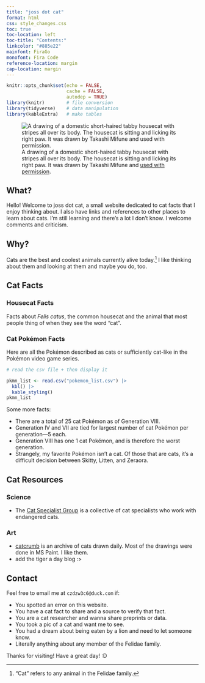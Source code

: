 ```yaml
---
title: "joss dot cat"
format: html
css: style_changes.css
toc: true
toc-location: left
toc-title: "Contents:"
linkcolor: "#885e22"
mainfont: FiraGo
monofont: Fira Code
reference-location: margin
cap-location: margin
---
```


```r
knitr::opts_chunk$set(echo = FALSE,
                      cache = FALSE,
                      autodep = TRUE)
library(knitr)        # file conversion
library(tidyverse)    # data manipulation
library(kableExtra)   # make tables
```

![A drawing of a domestic short-haired tabby housecat with stripes all over its body. The housecat is sitting and licking its right paw. It was drawn by Takashi Mifune and [used with permission](https://www.irasutoya.com/p/terms.html).](cat_irasutoya.png)

## What?

Hello! Welcome to joss dot cat, a small website dedicated to cat facts that I enjoy thinking about. I also have links and references to other places to learn about cats. I'm still learning and there's a lot I don't know. I welcome comments and criticism.


## Why?

Cats are the best and coolest animals currently alive today.^["Cat" refers to any animal in the Felidae family.] I like thinking about them and looking at them and maybe you do, too.


## Cat Facts

### Housecat Facts

Facts about _Felis catus_, the common housecat and the animal that most people thing of when they see the word "cat".

<!-- ### Amur Tiger Facts

Facts about a group of animals within _Panthera tigris altaica_. Amur tigers are highly endangered. -->

### Cat Pokémon Facts

Here are all the Pokémon described as cats or sufficiently cat-like in the Pokémon video game series.

:::{.column-page-inset-right}
```r
# read the csv file + then display it

pkmn_list <- read.csv("pokemon_list.csv") |>
  kbl() |>
  kable_styling()
pkmn_list
```
:::

Some more facts:

- There are a total of 25 cat Pokémon as of Generation VIII.
- Generation IV and VII are tied for largest number of cat Pokémon per generation---5 each.
- Generation VIII has one 1 cat Pokémon, and is therefore the worst generation.
- Strangely, my favorite Pokémon isn't a cat. Of those that are cats, it's a difficult decision between Skitty, Litten, and Zeraora.


## Cat Resources

### Science

- The [Cat Specialist Group](http://www.catsg.org/) is a collective of cat specialists who work with endangered cats.

### Art

- [catcrumb](https://catcrumb.tumblr.com/) is an archive of cats drawn daily. Most of the drawings were done in MS Paint. I like them.
- add the tiger a day blog :>


## Contact

Feel free to email me at `czdzw3c6@duck.com` if:

- You spotted an error on this website.
- You have a cat fact to share and a source to verify that fact.
- You are a cat researcher and wanna share preprints or data.
- You took a pic of a cat and want me to see.
- You had a dream about being eaten by a lion and need to let someone know.
- Literally anything about any member of the Felidae family.

Thanks for visiting! Have a great day! :D
